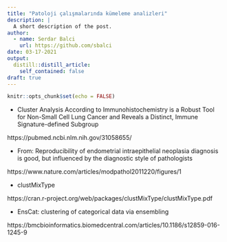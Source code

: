 ```yaml
---
title: "Patoloji çalışmalarında kümeleme analizleri"
description: |
  A short description of the post.
author:
  - name: Serdar Balci
    url: https://github.com/sbalci
date: 03-17-2021
output:
  distill::distill_article:
    self_contained: false
draft: true
---
```



```r
knitr::opts_chunk$set(echo = FALSE)
```



- Cluster Analysis According to Immunohistochemistry is a Robust Tool for Non-Small Cell Lung Cancer and Reveals a Distinct, Immune Signature-defined Subgroup

https://pubmed.ncbi.nlm.nih.gov/31058655/


- From: Reproducibility of endometrial intraepithelial neoplasia diagnosis is good, but influenced by the diagnostic style of pathologists

https://www.nature.com/articles/modpathol2011220/figures/1

- clustMixType

https://cran.r-project.org/web/packages/clustMixType/clustMixType.pdf

- EnsCat: clustering of categorical data via ensembling

https://bmcbioinformatics.biomedcentral.com/articles/10.1186/s12859-016-1245-9




